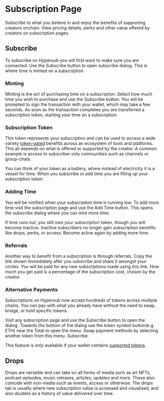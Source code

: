 # Subscription Page

Subscribe to what you believe in and enjoy the benefits of supporting creators onchain. View pricing details, perks and other value offered by creators on subscription pages.

## Subscribe

To subscribe on Hypersub you will first want to make sure you are connected. Use the Subscribe button to open subscribe dialog. This is where time is minted on a subscription.

### Minting

Minting is the act of purchasing time on a subscription. Select how much time you wish to purchase and use the Subscribe button. You will be prompted to sign the transaction with your wallet, which may take a few seconds. As soon as the transaction completes you are transferred a subscription token, starting your time on a subscription.

### Subscription Token

This token represents your subscription and can be used to access a wide variety [token-gated](https://www.coinbase.com/learn/crypto-basics/what-is-token-gating-and-what-are-the-benefits-of-doing-it) benefits across an ecosystem of tools and platforms. This all depends on what is offered or supported by the creator. A common example is access to subscriber only communities such as channels or group-chats.

You can think of your token as a battery, where instead of electricity it is a vessel for time. When you subscribe or add time you are filling up your subscription token.

### Adding Time

You will be notified when your subscription time is running low. To add more time visit the subscription page and use the Add Time button. This opens the subscribe dialog where you can mint more time.

If time runs out, you still own your subscription token, though you will become inactive. Inactive subscribers no longer gain subscription benefits like drops, perks, or access. Become active again by adding more time.

### Referrals

Another way to benefit from a subscription is through referrals. Copy the link shown immediately after you subscribe and share it amongst your circles. You will be paid for any new subscriptions made using this link. How much you get paid is a percentage of the subscription cost, chosen by the creator.

### Alternative Payments

Subscriptions on Hypersub now accept hundreds of tokens across multiple chains. You can pay with what you already have without the need to swap, bridge, or hold specific tokens.

Visit any subscription page and use the Subscribe button to open the dialog. Towards the bottom of the dialog use the token symbol button(e.g. ETH) near the Total to open the menu. Swap payment methods by selecting another token from this menu. Subscribe.

This feature is only available if your wallet contains [supported tokens](https://docs.paywithglide.xyz/resources/supported-chains-and-tokens/).

## Drops

Drops are versatile and can take on all forms of media such as art NFTs, podcast episodes, music releases, articles, updates and more. These also coincide with non-media such as events, access or otherwise. The drops tab is usually where new subscription value is accessed and visualized, and also doubles as a history of value delivered over time.
